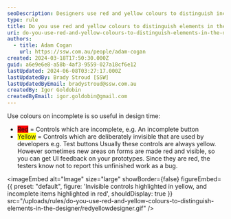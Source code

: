 ```yaml
---
seoDescription: Designers use red and yellow colours to distinguish incomplete and invisible controls on prototypes, enhancing UI feedback and tester clarity.
type: rule
title: Do you use red and yellow colours to distinguish elements in the designer?
uri: do-you-use-red-and-yellow-colours-to-distinguish-elements-in-the-designer
authors:
  - title: Adam Cogan
    url: https://ssw.com.au/people/adam-cogan
created: 2024-03-18T17:50:30.000Z
guid: a6e9e6e8-a58b-4af3-9559-027a18cf6e12
lastUpdated: 2024-06-08T03:27:17.000Z
lastUpdatedBy: Brady Stroud [SSW]
lastUpdatedByEmail: bradystroud@ssw.com.au
createdBy: Igor Goldobin
createdByEmail: igor.goldobin@gmail.com
---
```


Use colours on incomplete is so useful in design time:

- <span style="background-color:red">Red</span> = Controls which are incomplete, e.g. An incomplete button
- <span style="background-color:yellow">Yellow</span> = Controls which are deliberately invisible that are used by developers e.g. Test buttons
Usually these controls are always yellow. However sometimes new areas on forms are made red and visible, so you can get UI feedback on your prototypes. Since they are red, the testers know not to report this unfinished work as a bug.


<imageEmbed
  alt="Image"
  size="large"
  showBorder={false}
  figureEmbed={{
    preset: "default",
    figure: 'Invisible controls highlighted in yellow, and incomplete items highlighted in red',
    shouldDisplay: true
  }}
  src="/uploads/rules/do-you-use-red-and-yellow-colours-to-distinguish-elements-in-the-designer/redyellowdesigner.gif"
/>
